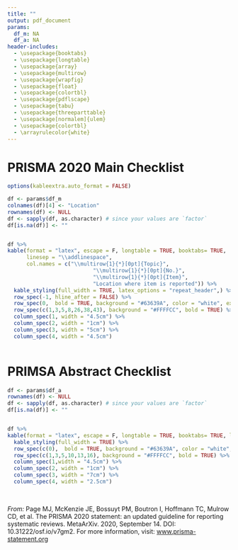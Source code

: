 ```yaml
---
title: ""
output: pdf_document
params:
  df_m: NA
  df_a: NA
header-includes:
  - \usepackage{booktabs}
  - \usepackage{longtable}
  - \usepackage{array}
  - \usepackage{multirow}
  - \usepackage{wrapfig}
  - \usepackage{float}
  - \usepackage{colortbl}
  - \usepackage{pdflscape}
  - \usepackage{tabu}
  - \usepackage{threeparttable}
  - \usepackage[normalem]{ulem}
  - \usepackage{colortbl}
  - \arrayrulecolor{white}
---
```


# PRISMA 2020 Main Checklist

``` r
options(kableextra.auto_format = FALSE)

df <- params$df_m
colnames(df)[4] <- "Location"
rownames(df) <- NULL
df <- sapply(df, as.character) # since your values are `factor`
df[is.na(df)] <- ""


df %>%
kable(format = "latex", escape = F, longtable = TRUE, booktabs= TRUE,
      linesep = "\\addlinespace",
      col.names = c("\\multirow{1}{*}[0pt]{Topic}",
                           "\\multirow{1}{*}[0pt]{No.}",
                           "\\multirow{1}{*}[0pt]{Item}",
                           "Location where item is reported")) %>%
  kable_styling(full_width = TRUE, latex_options = "repeat_header",) %>%
  row_spec(-1, hline_after = FALSE) %>%
  row_spec(0,  bold = TRUE, background = "#63639A", color = "white", extra_latex_after = "\\arrayrulecolor{white}") %>%
  row_spec(c(1,3,5,8,26,38,43), background = "#FFFFCC", bold = TRUE) %>%
  column_spec(1, width = "4.5cm") %>%
  column_spec(2, width = "1cm") %>%
  column_spec(3, width = "5cm") %>%
  column_spec(4, width = "4.5cm")
  

```

\pagebreak

# PRIMSA Abstract Checklist

``` r

df <- params$df_a
rownames(df) <- NULL
df <- sapply(df, as.character) # since your values are `factor`
df[is.na(df)] <- ""


df %>% 
kable(format = "latex", escape = F, longtable = TRUE, booktabs= TRUE, linesep = "\\addlinespace") %>% 
  kable_styling(full_width = TRUE) %>%
  row_spec(c(0),  bold = TRUE, background = "#63639A", color = "white", hline_after = FALSE) %>%
  row_spec(c(1,3,5,10,13,16), background = "#FFFFCC", bold = TRUE) %>%
  column_spec(1,width = "4.5cm") %>%
  column_spec(2, width = "1cm") %>%
  column_spec(3, width = "7cm") %>%
  column_spec(4, width = "2.5cm") 

```

&nbsp;

_From:_  Page MJ, McKenzie JE, Bossuyt PM, Boutron I, Hoffmann TC, Mulrow CD, et al. The PRISMA 2020 statement: an updated guideline for reporting systematic reviews. MetaArXiv. 2020, September 14. DOI: 10.31222/osf.io/v7gm2. For more information, visit: [www.prisma-statement.org](www.prisma-statement.org)

